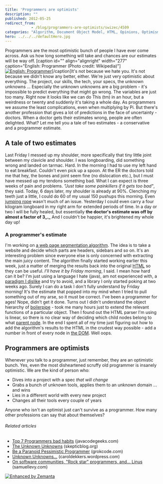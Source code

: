 ```yaml
---
title: 'Programmers are optimists'
description: ""
published: 2012-05-25
redirect_from: 
            - /blog/programmers-are-optimists/swizec/4509
categories: "Algorithm, Document Object Model, HTML, Opinions, Optimism, Personal, Programmer, Programming, There are known knowns"
hero: ../../../defaultHero.jpg
---
```


Programmers are the most optimistic bunch of people I have ever come across. Ask us how long something will take and chances are our estimates will be way off. \[caption id="" align="alignright" width="277" caption="English: Programmer (Photo credit: Wikipedia)"][![English: Programmer](http://upload.wikimedia.org/wikipedia/commons/e/e5/Programmierer_binary.gif "English: Programmer")](http://commons.wikipedia.org/wiki/File:Programmierer_binary.gif)\[/caption]It's not because we hate you. It's not because we didn't know any better, either. We're just very optimistic about everything. The project, our skills, the tech, your specs, the unknown unknowns ... Especially the unknown unknowns are a big problem - it's impossible to predict everything that might go wrong. The variables are just too many. Right now it looks like we can do This (tm) in an hour, but a weirdness or twenty and suddenly it's taking a whole day. As programmers we assume the least complications, even when multiplying by Pi. But there's another profession that gives a lot of predictions in the face of uncertainty - doctors. When a doctor gets their estimates wrong, people are often delighted. What? Let me tell you a tale of two estimates - a conservative and a programmer estimate.

## A tale of two estimates

Last Friday I messed up my shoulder, more specifically that tiny little joint between my clavicle and shoulder. I was longboarding, did something wrong and landed on tarmac. Hard. In the morning I had to use my left hand to eat breakfast. Couldn't even pick up a spoon. At the ER the doctors told me that hey, the bones and joint seem fine (no dislocation etc.), but I must have messed up my tendons something bad. What I can expect is three weeks of pain and problems. _"Just take some painkillers if it gets too bad"_, they said. Today, 6 days later, my shoulder is already at 90%. Clenching my teeth just a little, I could do 60 of my usual 150 pushups this morning. Even [jumping rope](http://en.wikipedia.org/wiki/Skipping_rope "Skipping rope") wasn't much of an issue. Yesterday I could even carry a four kilogram longboard in my right arm for extended periods of time. In a day or two I will be fully healed, but essentially **the doctor's estimate was off by almost a factor of 3_._** And I couldn't be happier, it's brightened my whole day up!

### A programmer's estimate

I'm working on [a web page segmentation algorithm](http://swizec.com/blog/web-page-segmentation/swizec/4364 "Web page segmentation"). The idea is to take a website and decide which parts are headers, sidebars and so on. It's an interesting problem since everyone else is only concerned with extracting the main juicy content. The algorithm finally started working earlier this week, just a matter of merging the results back into the original [HTML](http://en.wikipedia.org/wiki/HTML "HTML") so they can be useful. _I'll have it by Friday morning_, I said. I mean how hard can it be? I'm just using a language I hate (java), am not experienced with, a [paradigm I dislike](http://swizec.com/blog/my-brain-cant-handle-oop-anymore/swizec/4320 "My brain can’t handle OOP anymore") and try to avoid, and a library I only started poking at two weeks ago. Surely I can do a task I don't fully understand by Friday morning! It's the estimate that popped into my mind when I tried to pull something out of my arse, so it must be correct. I've been a programmer for ages! Nope, didn't get it done. Turns out I didn't understand the object hierarchy of [boilerpipe](https://code.google.com/p/boilerpipe/) - took me many hours just to extend the relevant functions of a particular object. Then I found out the HTML parser I'm using is linear, so there is no clear way of deciding which child nodes belong to what [parent node](http://en.wikipedia.org/wiki/Tree_%28data_structure%29 "Tree (data structure)"). In the end I spent all of my time just figuring out how to add the algorithm's results to the HTML in the crudest way possible - add a number in front of every node in [the DOM](http://en.wikipedia.org/wiki/Document_Object_Model "Document Object Model"). Well oops.

## Programmers are optimists

Whenever you talk to a programmer, just remember, they are an optimistic bunch. Yes, even the most disheartened scruffy old programmer is insanely optimistic. We are the kind of person who:

-   Dives into a project with a spec _that will change_
-   Grabs a bunch of unknown tools, applies them to an unknown domain ... and wins
-   Lies in a different world with every new project
-   Changes all their tools every couple of years

Anyone who isn't an optimist just can't survive as a programmer. How many other professions can say that about themselves?

###### Related articles

-   [Top 7 Programmers bad habits](http://www.javacodegeeks.com/2012/05/top-7-programmers-bad-habits.html) (javacodegeeks.com)
-   [The Unknown Unknowns](http://www.skepticblog.org/2012/05/22/the-unknown-unknowns/) (skepticblog.org)
-   [Be a Paranoid Pessimistic Programmer](http://grokcode.com/722/be-a-paranoid-pessimistic-programmer/) (grokcode.com)
-   [Unknown Unknowns...](http://caroldekkers.wordpress.com/2012/04/10/unknown-unknowns/) (caroldekkers.wordpress.com)
-   [On software communities, "Rock star" programmers, and... Linus](http://blog.samuellevy.com/index.php?p=post&id=15) (samuellevy.com)

[![Enhanced by Zemanta](http://img.zemanta.com/zemified_e.png?x-id=5b66d765-5cc0-41b5-806e-f5439b842b30)](http://www.zemanta.com/?px "Enhanced by Zemanta")
